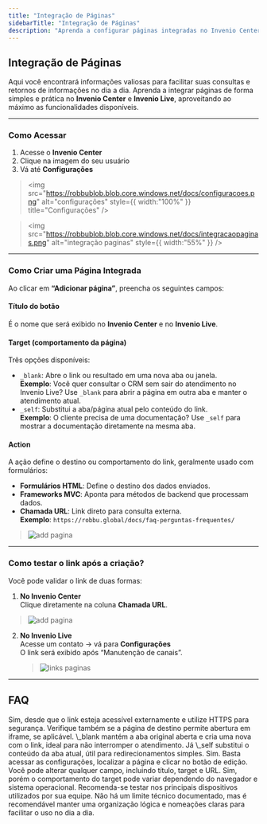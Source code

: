 ```yaml
---
title: "Integração de Páginas"
sidebarTitle: "Integração de Páginas"
description: "Aprenda a configurar páginas integradas no Invenio Center e Live, utilizando links, targets e ações para melhorar seus atendimentos."
---
```


##  Integração de Páginas

Aqui você encontrará informações valiosas para facilitar suas consultas e retornos de informações no dia a dia. Aprenda a integrar páginas de forma simples e prática no **Invenio Center** e **Invenio Live**, aproveitando ao máximo as funcionalidades disponíveis.

---

###  Como Acessar

1. Acesse o **Invenio Center**
2. Clique na imagem do seu usuário
3. Vá até **Configurações**

> <img
>   src="https://robbublob.blob.core.windows.net/docs/configuracoes.png"
>   alt="configurações"
>   style={{ width:"100%" }}
>   title="Configurações"
> />

> <img
>   src="https://robbublob.blob.core.windows.net/docs/integracaopaginas.png"
>   alt="integração paginas"
>   style={{ width:"55%" }}
> />

---

###  Como Criar uma Página Integrada

Ao clicar em **“Adicionar página”**, preencha os seguintes campos:

####  Título do botão

É o nome que será exibido no **Invenio Center** e no **Invenio Live**.

####  Target (comportamento da página)

Três opções disponíveis:

- `_blank`: Abre o link ou resultado em uma nova aba ou janela.\
  **Exemplo**: Você quer consultar o CRM sem sair do atendimento no Invenio Live? Use `_blank` para abrir a página em outra aba e manter o atendimento atual.
- `_self`: Substitui a aba/página atual pelo conteúdo do link.\
  **Exemplo**: O cliente precisa de uma documentação? Use `_self` para mostrar a documentação diretamente na mesma aba.

####  Action

A ação define o destino ou comportamento do link, geralmente usado com formulários:

- **Formulários HTML**: Define o destino dos dados enviados.
- **Frameworks MVC**: Aponta para métodos de backend que processam dados.
- **Chamada URL**: Link direto para consulta externa.\
  **Exemplo**: `https://robbu.global/docs/faq-perguntas-frequentes/`
> ![add pagina](https://robbublob.blob.core.windows.net/docs/addpagina.png)
---

###  Como testar o link após a criação?

Você pode validar o link de duas formas:

1. **No Invenio Center**\
   Clique diretamente na coluna **Chamada URL**.

> ![add pagina](https://robbublob.blob.core.windows.net/docs/minhapagina.png)

2. **No Invenio Live**\
   Acesse um contato → vá para **Configurações**\
   O link será exibido após “Manutenção de canais”.

   > ![links paginas](https://robbublob.blob.core.windows.net/docs/linkspaginas.png)

---

##  FAQ

<AccordionGroup>
  <Accordion title="Posso usar qualquer link na integração de páginas?">
    Sim, desde que o link esteja acessível externamente e utilize HTTPS para segurança. Verifique também se a página de destino permite abertura em iframe, se aplicável.
  </Accordion>
  <Accordion title="Qual a diferença prática entre _blank e _self?">
    \_blank mantém a aba original aberta e cria uma nova com o link, ideal para não interromper o atendimento. Já \_self substitui o conteúdo da aba atual, útil para redirecionamentos simples.
  </Accordion>
  <Accordion title="É possível editar uma página integrada após a criação?">
    Sim. Basta acessar as configurações, localizar a página e clicar no botão de edição. Você pode alterar qualquer campo, incluindo título, target e URL.
  </Accordion>
  <Accordion title="A funcionalidade funciona em dispositivos móveis?">
    Sim, porém o comportamento do target pode variar dependendo do navegador e sistema operacional. Recomenda-se testar nos principais dispositivos utilizados por sua equipe.
  </Accordion>
  <Accordion title="Quantas páginas posso integrar no ambiente?">
    Não há um limite técnico documentado, mas é recomendável manter uma organização lógica e nomeações claras para facilitar o uso no dia a dia.
  </Accordion>
</AccordionGroup>